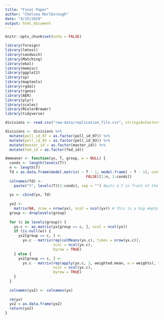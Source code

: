 ```yaml
---
title: "Final Paper"
author: "Chelsea Marlborough"
date: "4/15/2020"
output: html_document
---
```


```r
knitr::opts_chunk$set(echo = FALSE)

library(foreign)
library(lmtest)
library(sandwich)
library(Matching)
library(ebal)
library(memisc)
library(ggplot2)
library(sp)
library(maptools) 
library(rgdal) 
library(rgeos)
library(AER)
library(plyr)
library(scales) 
library(RColorBrewer)
library(tidyverse)

```

```r

divisions <- read.csv("raw-data/replication_file.csv", stringsAsFactors = FALSE, na.strings = c("NA", ""), strip.white = TRUE)

divisions <- divisions %>% 
  mutate(poll_id_07 = as.factor(poll_id_07)) %>% 
  mutate(poll_id_03 = as.factor(poll_id_03)) %>% 
  mutate(master_id = as.factor(master_id)) %>% 
  mutate(fed_id = as.factor(fed_id))

```

```r


demeaner <- function(yx, T, group, w = NULL) {
  conds <- length(levels(T))
  n <- length(T)
  Td = as.data.frame(model.matrix( ~ T - 1, model.frame( ~ T - 1), contrasts =
                                     FALSE)[1:n, 1:conds])
  colnames(Td) <-
    paste("Y", levels(T)[1:conds], sep = "") #puts a Y in front of the year/time variable so they are character strings
  
  yx <- cbind(yx, Td)
  
  yx2 <-
    matrix(NA, nrow = nrow(yx), ncol = ncol(yx)) # this is a big empty matrix we will fill
  group <- droplevels(group)
  
  for (c in levels(group)) {
    yx.c <- as.matrix(yx[group == c, ], ncol = ncol(yx))
    if (is.null(w)) {
      yx2[group == c, ] <-
        yx.c - matrix(rep(colMeans(yx.c), times = nrow(yx.c)),
                      ncol = ncol(yx.c),
                      byrow = TRUE)
    } else {
      yx2[group == c, ] <-
        yx.c - matrix(rep(apply(yx.c, 2, weighted.mean, w = weights), times = nrow(yx.c)),
                      ncol = ncol(yx.c),
                      byrow = TRUE)
    }
  }
  
  colnames(yx2) <- colnames(yx)
  
  rm(yx)
  yx2 = as.data.frame(yx2)
  return(yx2)
}


```

